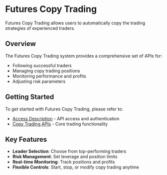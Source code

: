 # Futures Copy Trading

Futures Copy Trading allows users to automatically copy the trading strategies of experienced traders.

## Overview

The Futures Copy Trading system provides a comprehensive set of APIs for:

- Following successful traders
- Managing copy trading positions
- Monitoring performance and profits
- Adjusting risk parameters

## Getting Started

To get started with Futures Copy Trading, please refer to:

- [Access Description](./AccessDescription/RestApi) - API access and authentication
- [Copy Trading APIs](./Copy%20Trading/chooseLeader) - Core trading functionality

## Key Features

- **Leader Selection**: Choose from top-performing traders
- **Risk Management**: Set leverage and position limits
- **Real-time Monitoring**: Track positions and profits
- **Flexible Controls**: Start, stop, or modify copy trading anytime
